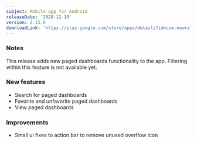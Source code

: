 ```yaml
---
subject: Mobile app for Android
releaseDate: '2020-12-10'
version: 2.15.0
downloadLink: 'https://play.google.com/store/apps/details?id=com.newrelic.rpm'
---
```


### Notes

This release adds new paged dashboards functionality to the app. Filtering within this feature is not available yet.

### New features

* Search for paged dashboards
* Favorite and unfavorite paged dashboards
* View paged dashboards

### Improvements

* Small ui fixes to action bar to remove unused overflow icon
